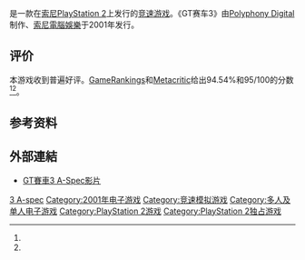{{expand|time=2016-11-17T13:45:01+00:00}}
{{NoteTA
| G1 = Games
}}
{{Infobox VG
| title = GT赛车3 A-Spec
| original = 
| japanese = グランツーリスモ3 A-spec
| english = Gran Turismo 3: A-Spec
| image = 
| caption = 
| official = 
| common = 
| genre = [[赛车游戏|赛车]]
| platforms = [[PlayStation_2|PlayStation 2]]
| developer = [[Polyphony_Digital|Polyphony Digital]]
| publisher = [[索尼互动娱乐|索尼互动娱乐]]
| distributor = 
| director = [[山内一典|山内一典]]
| producer = 山内一典
| designer = 
| writer = 
| programmer = 
| composer = 
| artist = 
| series = [[GT赛车系列|GT赛车系列]]
| engine = 
| modes = [[单人电子游戏|单人]]、[[多人电子游戏|多人]]
| released = {{vgrelease|JP|2001年4月28日<ref name="gtsales">{{cite web |url=http://www.polyphony.co.jp/english/list.html |title="Gran Turismo" Series Software Title List |date=2008-04 |accessdate=2017-08-16 |publisher=[[Polyphony_Digital|Polyphony Digital]] |deadurl=yes |archiveurl=https://web.archive.org/web/20070206025009/http://www.polyphony.co.jp/english/list.html |archivedate=2007-02-06 |df= }}</ref><ref name="gt50m">{{cite press release |url=http://asia.playstation.com/eng_hk/index.php?q=node/1517 |title=Gran Turismo Series Shipment Exceeds 50 Million Units Worldwide |date=2008-05-09 |accessdate=2017-08-16 |publisher=[[Sony_Computer_Entertainment|Sony Computer Entertainment]] |deadurl=yes |archiveurl=https://web.archive.org/web/20080916065905/http://asia.playstation.com/eng_hk/index.php?q=node%2F1517 |archivedate=2008-09-16 |df= }}</ref>|NA|2001年7月10日<ref name="gtsales"/>|EU|2001年7月20日<ref name="gtsales"/>}}
| shutdown = 
| onlinegame = 
}}
{{Vgname|GT賽車3 A-Spec|ja=グランツーリスモ3: A-spec|en=Gran Turismo 3: A-Spec|cn=GT賽車3 A-Spec|tw=跑車浪漫旅3 A-Spec|hk=cn}}是一款在[[索尼|索尼]][[PlayStation_2|PlayStation 2]]上发行的[[竞速游戏|竞速游戏]]。《GT赛车3》由[[Polyphony_Digital|Polyphony Digital]]制作、[[索尼電腦娛樂|索尼電腦娛樂]]于2001年发行。

==评价==
{{Video game reviews
| width = 26m
| GR = 94.54%<ref name="gamerankings">{{cite web |url=http://www.gamerankings.com/ps2/197470-gran-turismo-3-a-spec/index.html |title=Gran Turismo 3: A-Spec for PlayStation 2 |publisher=[[GameRankings|GameRankings]] |language=en |accessdate=2017-08-16 |archive-date=2018-01-09 |archive-url=https://web.archive.org/web/20180109132555/http://www.gamerankings.com/ps2/197470-gran-turismo-3-a-spec/index.html |dead-url=no }}</ref>
| MC = 95/100<ref name="metacritic">{{cite web |url=http://www.metacritic.com/game/playstation-2/gran-turismo-3-a-spec |title=Gran Turismo 3: A-Spec for PlayStation 2 Reviews |publisher=[[Metacritic|Metacritic]] |language=en |date= |accessdate=2017-08-16 |archive-date=2017-04-18 |archive-url=https://web.archive.org/web/20170418011527/http://www.metacritic.com/game/playstation-2/gran-turismo-3-a-spec |dead-url=no }}</ref>
| Allgame = {{Rating|4.5|5}}<ref>{{cite web |last=Barnes |first=J.C. |url=http://www.allgame.com/game.php?id=25579&tab=review |title=Gran Turismo 3 A-spec - Review |publisher=[[AllGame|AllGame]] |accessdate=2017-08-16 |archiveurl=https://web.archive.org/web/20141114204924/http://www.allgame.com/game.php?id=25579&tab=review |archivedate=2014-11-14 |dead-url=no }}</ref>
| Edge = 8/10<ref>{{cite journal |author=Edge Staff |url=http://www.edge-online.com/review/gran-turismo-3-spec/ |title=Gran Turismo 3: A-spec Review |magazine=[[Edge_(magazine)|Edge]] |issue=99 |date=2001-07 |accessdate=2017-08-16 |archiveurl=https://web.archive.org/web/20130403034248/http://www.edge-online.com/review/gran-turismo-3-spec/ |archivedate=2013-04-03 |deadurl=yes }}</ref>
| EGM = 10/10<ref>{{cite journal|author=EGM Staff |title=Gran Turismo 3: A-Spec |magazine=[[Electronic_Gaming_Monthly|Electronic Gaming Monthly]] |issue=147 |date=2001-09 |page=142}}</ref>
| EuroG = 10/10<ref>{{cite web |last=Bramwell |first=Tom |url=http://www.eurogamer.net/articles/r_gt3_ps2 |title=Gran Turismo 3 Review |publisher=[[Eurogamer|Eurogamer]] |date=2001-07-28 |accessdate=2017-08-16 |archive-date=2017-11-27 |archive-url=https://web.archive.org/web/20171127193951/http://www.eurogamer.net/articles/r_gt3_ps2 |dead-url=no }}</ref>
| Fam = 39/40<ref>{{cite journal|title=プレイステーション2 - グランツーリスモ3: A-spec|magazine=[[Famitsu|Famitsu]]|volume=915|page=61|date=2006-06-30}}</ref>
| GI = 9/10<ref>{{cite journal |last=Kato |first=Matthew |url=http://www.gameinformer.com/Games/Review/200108/R03.0811.1014.44023.htm |title=Gran Turismo 3: A-spec |magazine=[[Game_Informer|Game Informer]] |issue=100 |date=2001-08 |accessdate=2017-08-16 |archiveurl=https://web.archive.org/web/20090618063911/http://www.gameinformer.com/Games/Review/200108/R03.0811.1014.44023.htm |archivedate=2009-06-18 |deadurl=yes |df= |journal= }}</ref>
| GamePro = {{Rating|5|5}}<ref>{{cite web |author=Air Hendrix |url=http://gamepro.com/sony/ps2/games/reviews/15161.shtml |title=Gran Turismo 3: A-spec Review for PlayStation 2 on GamePro.com |publisher=''[[GamePro|GamePro]]'' |date=2001-07-09 |accessdate=2017-08-16 |archiveurl=https://web.archive.org/web/20050207093752/http://gamepro.com/sony/ps2/games/reviews/15161.shtml |archivedate=2005-02-07 |deadurl=yes }}</ref>
| GameRev = B+<ref>{{cite web |last=Gee |first=Brian |url=http://www.gamerevolution.com/review/gran-turismo-3-a-spec |title=Gran Turismo 3 A-Spec Review |publisher=[[Game_Revolution|Game Revolution]] |date=2001-07 |accessdate=2017-08-16 |archive-date=2017-05-06 |archive-url=https://web.archive.org/web/20170506031425/http://www.gamerevolution.com/review/gran-turismo-3-a-spec |dead-url=no }}</ref>
| GSpot = 9.4/10<ref>{{cite web |last=Ajami |first=Amer |url=http://www.gamespot.com/reviews/gran-turismo-3-a-spec-review/1900-2783813/ |title=Gran Turismo 3: A-Spec Review |publisher=[[GameSpot|GameSpot]] |date=2001-07-10 |accessdate=2017-08-16 |archive-date=2019-06-12 |archive-url=https://web.archive.org/web/20190612101240/https://www.gamespot.com/reviews/gran-turismo-3-a-spec-review/1900-2783813/ |dead-url=no }}</ref>
| GSpy = {{Rating|4.5|5}}<ref>{{cite web |last=Hiscock |first=Josh |url=http://ps2.gamespy.com/playstation-2/gran-turismo-3-a-spec/557587p1.html |title=GameSpy: Gran Turismo 3: A-spec |publisher=[[GameSpy|GameSpy]] |date=2001-07-15 |accessdate=2017-08-16 |archive-date=2012-03-29 |archive-url=https://www.webcitation.org/66Wbfhq4E?url=http://ps2.gamespy.com/playstation-2/gran-turismo-3-a-spec/557587p1.html |dead-url=no }}</ref>
| GameZone = 9.8/10<ref>{{cite web |last=Krause |first=Kevin |url=http://www.gamezone.com/reviews/gran_turismo_3_a_spec_ps2_review |title=Gran Turismo A-Spec - PS2 - Review |publisher=[[GameZone|GameZone]] |date=2001-07-15 |accessdate=2017-08-16 |archiveurl=https://web.archive.org/web/20081005204420/http://ps2.gamezone.com/gzreviews/r16748.htm |archivedate=2008-10-05 |deadurl=no }}</ref>
| IGN = 9.8/10<ref>{{cite web |last=Rignall |first=Jaz |url=http://www.ign.com/articles/2001/08/07/gran-turismo-3-a-spec |title=Gran Turismo 3 A-spec |publisher=[[IGN|IGN]] |date=2001-08-07 |accessdate=2017-08-16 |archive-date=2019-06-29 |archive-url=https://web.archive.org/web/20190629144944/https://www.ign.com/articles/2001/08/07/gran-turismo-3-a-spec |dead-url=no }}</ref>
| OPM = {{Rating|5|5}}<ref>{{cite journal|title=Gran Turismo 3: A-Spec |magazine=[[Official_U.S._PlayStation_Magazine|Official U.S. PlayStation Magazine]] |year=2001}}</ref>
| rev1 = ''[[The_Cincinnati_Enquirer|The Cincinnati Enquirer]]''
| rev1Score = {{Rating|5|5}}<ref>{{cite news |last=Saltzman |first=Marc |url=http://cincinnati.com/freetime/games/reviews/073101_granturismo.html |title=Gran Turismo 3 A-spec |newspaper=[[The_Cincinnati_Enquirer|The Cincinnati Enquirer]] |date=2001-08-01 |accessdate=2017-08-16 |archiveurl=https://web.archive.org/web/20080308204606/http://cincinnati.com/freetime/games/reviews/073101_granturismo.html |archivedate=2008-03-08 |deadurl=yes }}</ref>
| rev2 = ''[[Maxim_(magazine)|Maxim]]''
| rev2Score = 10/10<ref>{{cite web |last=Boyce |first=Ryan |url=http://www.maximonline.com/articles/review_videogames.asp?videogame_id=1101 |title=Gran Turismo 3: A-spec |publisher=''[[Maxim_(magazine)|Maxim]]'' |date=2001-07-11 |accessdate=2017-08-16 |archiveurl=https://web.archive.org/web/20010803151644/http://www.maximonline.com/articles/review_videogames.asp?videogame_id=1101 |archivedate=2001-08-03 |deadurl=yes }}</ref>
| award1Pub = [[Game_Critics_Awards|Game Critics Awards]]
| award1 = Best Racing Game of 2001
| award2Pub = [[Academy_of_Interactive_Arts_&_Sciences|Academy of Interactive Arts & Sciences]]
| award2 = Best Racing Game of 2001
}}

本游戏收到普遍好评。[[GameRankings|GameRankings]]和[[Metacritic|Metacritic]]给出94.54%和95/100的分数<ref name="gamerankings" /><ref name="metacritic" />。

== 参考资料 ==
{{Reflist|3}}

== 外部連結 ==
*[https://www.youtube.com/watch?v=5ws1L7E1Fng GT賽車3 A-Spec影片] {{Wayback|url=https://www.youtube.com/watch?v=5ws1L7E1Fng |date=20210508071757 }}

{{跑車浪漫旅系列}}

{{DEFAULTSORT:Gran Turismo 3}}
[[Category:跑車浪漫旅系列|3 A-spec]]
[[Category:2001年电子游戏|Category:2001年电子游戏]]
[[Category:竞速模拟游戏|Category:竞速模拟游戏]]
[[Category:多人及单人电子游戏|Category:多人及单人电子游戏]]
[[Category:PlayStation_2游戏|Category:PlayStation 2游戏]]
[[Category:PlayStation_2独占游戏|Category:PlayStation 2独占游戏]]